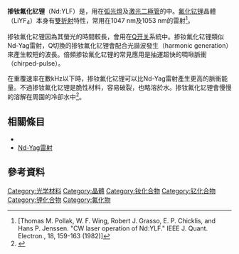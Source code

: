'''掺钕氟化钇锂'''（Nd:YLF）是{{le|主動雷射介質|Active laser medium}}，用在[[弧光燈|弧光燈]]{{le|激光抽運|laser pumping|抽運}}及[[激光二極管|激光二極管]]的{{le|固態雷射|solid-state laser}}中。[[氟化钇锂|氟化钇锂]]晶體（LiYF<sub>4</sub>）本身有[[雙折射|雙折射]]特性，常用在1047 nm及1053 nm的雷射<ref>[Thomas M. Pollak, W. F. Wing, Robert J. Grasso, E. P. Chicklis, and Hans P. Jenssen. "CW laser operation of Nd:YLF." IEEE J. Quant. Electron., 18, 159-163 (1982)]</ref>。

掺钕氟化钇锂因為其螢光的時間較長，會用在[[Q开关|Q开关]]系統中。掺钕氟化钇锂類似Nd-Yag雷射，Q切換的掺钕氟化钇锂會配合光諧波發生（harmonic generation）來產生較短的波長。倍頻掺钕氟化钇锂的常見應用是抽運超快的{{le|鈦藍寶石雷射|Ti-sapphire laser}}啁啾脈衝（chirped-pulse）。

在重覆速率在數kHz以下時，掺钕氟化钇锂可以比Nd-Yag雷射產生更高的脈衝能量。不過掺钕氟化钇锂是脆性材料，容易破裂，也略溶於水。掺钕氟化钇锂會慢慢的溶解在周圍的冷卻水中<ref>{{Cite web |url=http://www.leelaser.com/pdf/Nd-YLF%20vs%20Nd-YAG.pdf |title=Nd-YLF vs Nd-YAG |access-date=2015-12-28 |archive-url=https://web.archive.org/web/20160303173543/http://www.leelaser.com/pdf/Nd-YLF%20vs%20Nd-YAG.pdf |archive-date=2016-03-03 |dead-url=yes }}</ref>。

== 相關條目 ==
*{{le|摻釹釩酸釔|Neodymium doped yttrium orthovanadate|摻釹釩酸釔 (Nd:YVO<sub>4</sub>)}}
*[[Nd-Yag雷射|Nd-Yag雷射]]

==參考資料==
{{Reflist}}

{{钇化合物}}
{{锂化合物}}

<!--[[Category:Laser_gain_media|Category:Laser gain media]]-->
[[Category:光学材料|Category:光学材料]]
[[Category:晶體|Category:晶體]]
[[Category:钕化合物|Category:钕化合物]]
[[Category:钇化合物|Category:钇化合物]]
[[Category:锂化合物|Category:锂化合物]]
[[Category:氟化物|Category:氟化物]]

{{Optics-stub}}